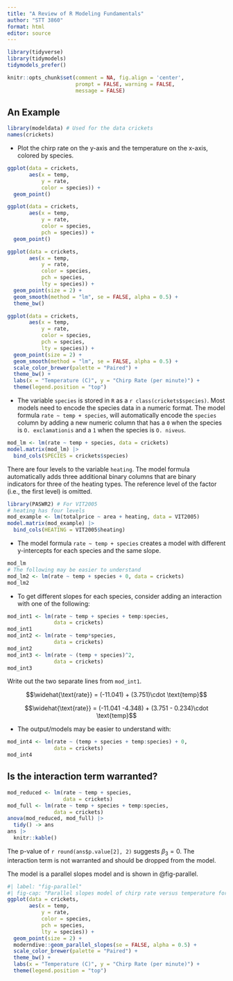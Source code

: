 ```yaml
---
title: "A Review of R Modeling Fundamentals"
author: "STT 3860"
format: html
editor: source
---
```


```r
library(tidyverse)
library(tidymodels)
tidymodels_prefer()
```

```r
knitr::opts_chunk$set(comment = NA, fig.align = 'center',
                      prompt = FALSE, warning = FALSE, 
                      message = FALSE)
```


## An Example

```r
library(modeldata) # Used for the data crickets
names(crickets)
```

* Plot the chirp rate on the y-axis and the temperature on the x-axis, colored by species.

```r
ggplot(data = crickets, 
       aes(x = temp, 
           y = rate, 
           color = species)) + 
  geom_point()
```

```r
ggplot(data = crickets, 
       aes(x = temp, 
           y = rate, 
           color = species,
           pch = species)) + 
  geom_point()
```
```r
ggplot(data = crickets, 
       aes(x = temp, 
           y = rate, 
           color = species,
           pch = species,
           lty = species)) + 
  geom_point(size = 2) + 
  geom_smooth(method = "lm", se = FALSE, alpha = 0.5) + 
  theme_bw()
```

```r
ggplot(data = crickets, 
       aes(x = temp, 
           y = rate, 
           color = species,
           pch = species,
           lty = species)) + 
  geom_point(size = 2) + 
  geom_smooth(method = "lm", se = FALSE, alpha = 0.5) + 
  scale_color_brewer(palette = "Paired") + 
  theme_bw() + 
  labs(x = "Temperature (C)", y = "Chirp Rate (per minute)") + 
  theme(legend.position = "top")
```

* The variable `species` is stored in `R` as a `r class(crickets$species)`.  Most models need to encode the species data in a numeric format. The model formula `rate ~ temp + species`, will automatically encode the `species` column by adding a new numeric column that has a `0` when the species is `O. exclamationis` and a `1` when the species is `O. niveus`.

```r
mod_lm <- lm(rate ~ temp + species, data = crickets)
model.matrix(mod_lm) |> 
  bind_cols(SPECIES = crickets$species)
```


:::{.callout-tip}
There are four levels to the variable `heating`.  The model formula automatically adds three additional binary columns that are binary indicators for three of the heating types.  The reference level of the factor (i.e., the first level) is omitted.
:::

```r
library(PASWR2) # For VIT2005
# heating has four levels
mod_example <- lm(totalprice ~ area + heating, data = VIT2005)
model.matrix(mod_example) |> 
  bind_cols(HEATING = VIT2005$heating)
```

* The model formula `rate ~ temp + species` creates a model with different y-intercepts for each species and the same slope.

```r
mod_lm
# The following may be easier to understand
mod_lm2 <- lm(rate ~ temp + species + 0, data = crickets)
mod_lm2
```

* To get different slopes for each species, consider adding an interaction with one of the following:

```r
mod_int1 <- lm(rate ~ temp + species + temp:species, 
               data = crickets)
mod_int1
mod_int2 <- lm(rate ~ temp*species, 
               data = crickets)
mod_int2
mod_int3 <- lm(rate ~ (temp + species)^2, 
               data = crickets)
mod_int3
```

Write out the two separate lines from `mod_int1`.

$$\widehat{\text{rate}} = (-11.041) + (3.751)\cdot \text{temp}$$

$$\widehat{\text{rate}} = (-11.041 -4.348) + (3.751 - 0.234)\cdot \text{temp}$$

* The output/models may be easier to understand with:

```r
mod_int4 <- lm(rate ~ (temp + species + temp:species) + 0, 
               data = crickets)
mod_int4
```

## Is the interaction term warranted?

```r
mod_reduced <- lm(rate ~ temp + species,
                  data = crickets)
mod_full <- lm(rate ~ temp + species + temp:species,
               data = crickets)
anova(mod_reduced, mod_full) |> 
  tidy() -> ans
ans |> 
  knitr::kable()
```

The p-value of `r round(ans$p.value[2], 2)` suggests $\beta_3 = 0$. The interaction term is not warranted and should be dropped from the model.

The model is a parallel slopes model and is shown in @fig-parallel.

```r
#| label: "fig-parallel"
#| fig-cap: "Parallel slopes model of chirp rate versus temperature for different species"
ggplot(data = crickets, 
       aes(x = temp, 
           y = rate, 
           color = species,
           pch = species,
           lty = species)) + 
  geom_point(size = 2) + 
  moderndive::geom_parallel_slopes(se = FALSE, alpha = 0.5) + 
  scale_color_brewer(palette = "Paired") + 
  theme_bw() + 
  labs(x = "Temperature (C)", y = "Chirp Rate (per minute)") + 
  theme(legend.position = "top")
```









